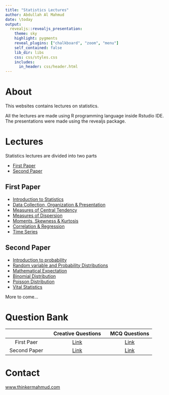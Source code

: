 ```yaml
---
title: "Statistics Lectures"
author: Abdullah Al Mahmud
date: \today
output: 
  revealjs::revealjs_presentation:
    theme: sky
    highlight: pygments
    reveal_plugins: ["chalkboard", "zoom", "menu"]
    self_contained: false
    lib_dir: libs
    css: css/styles.css
    includes:
      in_header: css/header.html
---
```


# About

This websites contains lectures on statistics. 

All the lectures are made using R programming language inside Rstudio IDE. The presentations were made using the revealjs package. 

# Lectures

Statistics lectures are divided into two parts

- [First Paper](#/first-paper)
- [Second Paper](#/second-paper)

## First Paper

- [Introduction to Statistics](slide/01-probability-intro.html)
- [Data Collection, Organization & Presentation](slide/02-data-collection-organization-presentation.html)
- [Measures of Central Tendency](slide/03-central-tendency.html)
- [Measures of Dispersion](slide/04-dispersion.html)
- [Moments, Skewness & Kurtosis](slide/05-moments-skewness-kurtosis.html)
- [Correlation & Regression](slide/06-correlation-regression.html)
- [Time Series](slide/07-time_series.html)

## Second Paper

- [ Introduction to probability](slide/01-probability-intro.html)
- [Random variable and Probability Distributions](slide/02-random-variable.html)
- [Mathematical Expectation](slide/03-expectation.html)
- [Binomial Distribution](slide/04-binomial_dist.html)
- [Poisson Distribution](slide/05-poisson_dist.html)
- [Vital Statistics](slide/09-vital-stat.html)

More to come...

# Question Bank

|              | Creative Questions | MCQ Questions |
|:------------:|:------------------:|:-------------:|
|  First Paer  |      [Link](question/stat1_cq_bank.pdf)      |    [Link](question/stat1_mcq_bank.pdf)   |
| Second Paper |      [Link](question/stat2_cq_bank.pdf)      |    [Link](question/stat2_mcq_bank.pdf)   |

# Contact

[www.thinkermahmud.com](https://www.thinkermahmud.com)